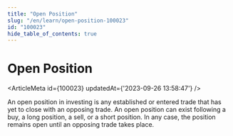 ```yaml
---
title: "Open Position"
slug: "/en/learn/open-position-100023"
id: "100023"
hide_table_of_contents: true
---
```



# Open Position

<ArticleMeta id={100023} updatedAt={'2023-09-26 13:58:47'} />
<div className='border-solid border-b border-t-0 my-4 border-[var(--ifm-color-gray-300)]' />

An open position in investing is any established or entered trade that has yet to close with an opposing trade. An open position can exist following a buy, a long position, a sell, or a short position. In any case, the position remains open until an opposing trade takes place.
